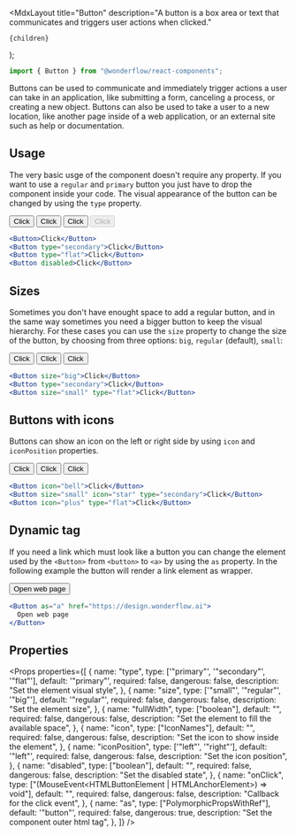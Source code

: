 
  <MdxLayout
    title="Button"
    description="A button is a box area or text that communicates and triggers user actions when clicked."
  >
    {children}
  </MdxLayout>
);

```js
import { Button } from "@wonderflow/react-components";
```

Buttons can be used to communicate and immediately trigger actions a user can take in an application, like submitting a form, canceling a process, or creating a new object. Buttons can also be used to take a user to a new location, like another page inside of a web application, or an external site such as help or documentation.

## Usage

The very basic usge of the component doesn't require any property. If you want to use a `regular` and `primary` button you just have to drop the component inside your code. The visual appearance of the button can be changed by using the `type` property.

<LiveArea direction="row">
  <Button>Click</Button>
  <Button type="secondary">Click</Button>
  <Button type="flat">Click</Button>
  <Button disabled>Click</Button>
</LiveArea>

```jsx
<Button>Click</Button>
<Button type="secondary">Click</Button>
<Button type="flat">Click</Button>
<Button disabled>Click</Button>
```

## Sizes

Sometimes you don't have enought space to add a regular button, and in the same way sometimes you need a bigger button to keep the visual hierarchy. For these cases you can use the `size` property to change the size of the button, by choosing from three options: `big`, `regular` (default), `small`:

<LiveArea direction="row">
  <Button size="big">Click</Button>
  <Button type="secondary">Click</Button>
  <Button size="small" type="flat">
    Click
  </Button>
</LiveArea>

```jsx
<Button size="big">Click</Button>
<Button type="secondary">Click</Button>
<Button size="small" type="flat">Click</Button>
```

## Buttons with icons

Buttons can show an icon on the left or right side by using `icon` and `iconPosition` properties.

<LiveArea direction="row">
  <Button icon="bell">Click</Button>
  <Button icon="star" type="secondary">
    Click
  </Button>
  <Button icon="plus" type="flat">
    Click
  </Button>
</LiveArea>

```jsx
<Button icon="bell">Click</Button>
<Button size="small" icon="star" type="secondary">Click</Button>
<Button icon="plus" type="flat">Click</Button>
```

## Dynamic tag

If you need a link which must look like a button you can change the element used by the `<Button>` from `<button>` to `<a>` by using the `as` property. In the following example the button will render a link element as wrapper.

<LiveArea direction="row">
  <Button as="a" href="https://design.wonderflow.ai">
    Open web page
  </Button>
</LiveArea>

```jsx
<Button as="a" href="https://design.wonderflow.ai">
  Open web page
</Button>
```

## Properties

<Props
  properties={[
    {
      name: "type",
      type: ['"primary"', '"secondary"', '"flat"'],
      default: '"primary"',
      required: false,
      dangerous: false,
      description: "Set the element visual style",
    },
    {
      name: "size",
      type: ['"small"', '"regular"', '"big"'],
      default: '"regular"',
      required: false,
      dangerous: false,
      description: "Set the element size",
    },
    {
      name: "fullWidth",
      type: ["boolean"],
      default: "",
      required: false,
      dangerous: false,
      description: "Set the element to fill the available space",
    },
    {
      name: "icon",
      type: ["IconNames"],
      default: "",
      required: false,
      dangerous: false,
      description: "Set the icon to show inside the element",
    },
    {
      name: "iconPosition",
      type: ['"left"', '"right"'],
      default: '"left"',
      required: false,
      dangerous: false,
      description: "Set the icon position",
    },
    {
      name: "disabled",
      type: ["boolean"],
      default: "",
      required: false,
      dangerous: false,
      description: "Set the disabled state",
    },
    {
      name: "onClick",
      type: ["(MouseEvent<HTMLButtonElement | HTMLAnchorElement>) => void"],
      default: "",
      required: false,
      dangerous: false,
      description: "Callback for the click event",
    },
    {
      name: "as",
      type: ["PolymorphicPropsWithRef"],
      default: '"button"',
      required: false,
      dangerous: true,
      description: "Set the component outer html tag",
    },
  ]}
/>
